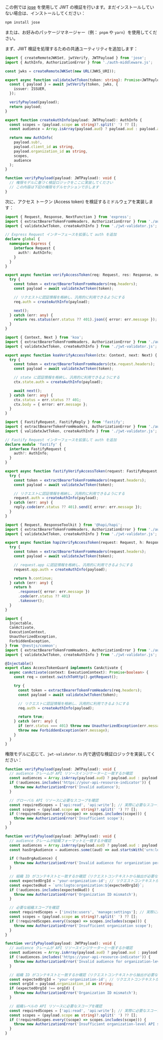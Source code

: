 
この例では [jose](https://github.com/panva/jose) を使用して JWT の検証を行います。まだインストールしていない場合は、インストールしてください：

```bash
npm install jose
```

または、お好みのパッケージマネージャー（例： `pnpm` や `yarn`）を使用してください。

まず、JWT 検証を処理するための共通ユーティリティを追加します：

```ts title="jwt-validator.ts"
import { createRemoteJWKSet, jwtVerify, JWTPayload } from 'jose';
import { AuthInfo, AuthorizationError } from './auth-middleware.js';

const jwks = createRemoteJWKSet(new URL(JWKS_URI));

export async function validateJwtToken(token: string): Promise<JWTPayload> {
  const { payload } = await jwtVerify(token, jwks, {
    issuer: ISSUER,
  });

  verifyPayload(payload);
  return payload;
}

export function createAuthInfo(payload: JWTPayload): AuthInfo {
  const scopes = (payload.scope as string)?.split(' ') ?? [];
  const audience = Array.isArray(payload.aud) ? payload.aud : payload.aud ? [payload.aud] : [];

  return new AuthInfo(
    payload.sub!,
    payload.client_id as string,
    payload.organization_id as string,
    scopes,
    audience
  );
}

function verifyPayload(payload: JWTPayload): void {
  // 権限モデルに基づく検証ロジックをここに実装してください
  // この内容は下記の権限モデルセクションで示します
}
```

次に、アクセス トークン (Access token) を検証するミドルウェアを実装します：

<Tabs groupId="api-framework">
  <TabItem value="express" label="Express.js">

```ts title="auth-middleware.ts"
import { Request, Response, NextFunction } from 'express';
import { extractBearerTokenFromHeaders, AuthorizationError } from './auth-middleware.js';
import { validateJwtToken, createAuthInfo } from './jwt-validator.js';

// Express Request インターフェースを拡張して auth を追加
declare global {
  namespace Express {
    interface Request {
      auth?: AuthInfo;
    }
  }
}

export async function verifyAccessToken(req: Request, res: Response, next: NextFunction) {
  try {
    const token = extractBearerTokenFromHeaders(req.headers);
    const payload = await validateJwtToken(token);

    // リクエストに認証情報を格納し、汎用的に利用できるようにする
    req.auth = createAuthInfo(payload);

    next();
  } catch (err: any) {
    return res.status(err.status ?? 401).json({ error: err.message });
  }
}
```

  </TabItem>
  <TabItem value="koa" label="Koa.js">

```ts title="auth-middleware.ts"
import { Context, Next } from 'koa';
import { extractBearerTokenFromHeaders, AuthorizationError } from './auth-middleware.js';
import { validateJwtToken, createAuthInfo } from './jwt-validator.js';

export async function koaVerifyAccessToken(ctx: Context, next: Next) {
  try {
    const token = extractBearerTokenFromHeaders(ctx.request.headers);
    const payload = await validateJwtToken(token);

    // state に認証情報を格納し、汎用的に利用できるようにする
    ctx.state.auth = createAuthInfo(payload);

    await next();
  } catch (err: any) {
    ctx.status = err.status ?? 401;
    ctx.body = { error: err.message };
  }
}
```

  </TabItem>
  <TabItem value="fastify" label="Fastify">

```ts title="auth-middleware.ts"
import { FastifyRequest, FastifyReply } from 'fastify';
import { extractBearerTokenFromHeaders, AuthorizationError } from './auth-middleware.js';
import { validateJwtToken, createAuthInfo } from './jwt-validator.js';

// Fastify Request インターフェースを拡張して auth を追加
declare module 'fastify' {
  interface FastifyRequest {
    auth?: AuthInfo;
  }
}

export async function fastifyVerifyAccessToken(request: FastifyRequest, reply: FastifyReply) {
  try {
    const token = extractBearerTokenFromHeaders(request.headers);
    const payload = await validateJwtToken(token);

    // リクエストに認証情報を格納し、汎用的に利用できるようにする
    request.auth = createAuthInfo(payload);
  } catch (err: any) {
    reply.code(err.status ?? 401).send({ error: err.message });
  }
}
```

  </TabItem>
  <TabItem value="hapi" label="Hapi.js">

```ts title="auth-middleware.ts"
import { Request, ResponseToolkit } from '@hapi/hapi';
import { extractBearerTokenFromHeaders, AuthorizationError } from './auth-middleware.js';
import { validateJwtToken, createAuthInfo } from './jwt-validator.js';

export async function hapiVerifyAccessToken(request: Request, h: ResponseToolkit) {
  try {
    const token = extractBearerTokenFromHeaders(request.headers);
    const payload = await validateJwtToken(token);

    // request.app に認証情報を格納し、汎用的に利用できるようにする
    request.app.auth = createAuthInfo(payload);

    return h.continue;
  } catch (err: any) {
    return h
      .response({ error: err.message })
      .code(err.status ?? 401)
      .takeover();
  }
}
```

  </TabItem>
  <TabItem value="nestjs" label="NestJS">

```ts title="access-token.guard.ts"
import {
  Injectable,
  CanActivate,
  ExecutionContext,
  UnauthorizedException,
  ForbiddenException,
} from '@nestjs/common';
import { extractBearerTokenFromHeaders, AuthorizationError } from './auth-middleware.js';
import { validateJwtToken, createAuthInfo } from './jwt-validator.js';

@Injectable()
export class AccessTokenGuard implements CanActivate {
  async canActivate(context: ExecutionContext): Promise<boolean> {
    const req = context.switchToHttp().getRequest();

    try {
      const token = extractBearerTokenFromHeaders(req.headers);
      const payload = await validateJwtToken(token);

      // リクエストに認証情報を格納し、汎用的に利用できるようにする
      req.auth = createAuthInfo(payload);

      return true;
    } catch (err: any) {
      if (err.status === 401) throw new UnauthorizedException(err.message);
      throw new ForbiddenException(err.message);
    }
  }
}
```

  </TabItem>
</Tabs>

権限モデルに応じて、`jwt-validator.ts` 内で適切な検証ロジックを実装してください：

<Tabs groupId="permission-models">
<TabItem value="global-api-resources" label="グローバル API リソース">

```ts title="jwt-validator.ts"
function verifyPayload(payload: JWTPayload): void {
  // audience クレームが API リソースインジケーターと一致するか確認
  const audiences = Array.isArray(payload.aud) ? payload.aud : payload.aud ? [payload.aud] : [];
  if (!audiences.includes('https://your-api-resource-indicator')) {
    throw new AuthorizationError('Invalid audience');
  }

  // グローバル API リソースに必要なスコープを確認
  const requiredScopes = ['api:read', 'api:write']; // 実際に必要なスコープに置き換えてください
  const scopes = (payload.scope as string)?.split(' ') ?? [];
  if (!requiredScopes.every((scope) => scopes.includes(scope))) {
    throw new AuthorizationError('Insufficient scope');
  }
}
```

</TabItem>
<TabItem value="organization-permissions" label="組織（非 API）権限">

```ts title="jwt-validator.ts"
function verifyPayload(payload: JWTPayload): void {
  // audience クレームが組織フォーマットと一致するか確認
  const audiences = Array.isArray(payload.aud) ? payload.aud : payload.aud ? [payload.aud] : [];
  const hasOrgAudience = audiences.some((aud) => aud.startsWith('urn:logto:organization:'));

  if (!hasOrgAudience) {
    throw new AuthorizationError('Invalid audience for organization permissions');
  }

  // 組織 ID がコンテキストと一致するか確認（リクエストコンテキストから抽出が必要な場合あり）
  const expectedOrgId = 'your-organization-id'; // リクエストコンテキストから抽出
  const expectedAud = `urn:logto:organization:${expectedOrgId}`;
  if (!audiences.includes(expectedAud)) {
    throw new AuthorizationError('Organization ID mismatch');
  }

  // 必要な組織スコープを確認
  const requiredScopes = ['invite:users', 'manage:settings']; // 実際に必要なスコープに置き換えてください
  const scopes = (payload.scope as string)?.split(' ') ?? [];
  if (!requiredScopes.every((scope) => scopes.includes(scope))) {
    throw new AuthorizationError('Insufficient organization scope');
  }
}
```

</TabItem>
<TabItem value="organization-level-api-resources" label="組織レベルの API リソース">

```ts title="jwt-validator.ts"
function verifyPayload(payload: JWTPayload): void {
  // audience クレームが API リソースインジケーターと一致するか確認
  const audiences = Array.isArray(payload.aud) ? payload.aud : payload.aud ? [payload.aud] : [];
  if (!audiences.includes('https://your-api-resource-indicator')) {
    throw new AuthorizationError('Invalid audience for organization-level API resources');
  }

  // 組織 ID がコンテキストと一致するか確認（リクエストコンテキストから抽出が必要な場合あり）
  const expectedOrgId = 'your-organization-id'; // リクエストコンテキストから抽出
  const orgId = payload.organization_id as string;
  if (expectedOrgId !== orgId) {
    throw new AuthorizationError('Organization ID mismatch');
  }

  // 組織レベルの API リソースに必要なスコープを確認
  const requiredScopes = ['api:read', 'api:write']; // 実際に必要なスコープに置き換えてください
  const scopes = (payload.scope as string)?.split(' ') ?? [];
  if (!requiredScopes.every((scope) => scopes.includes(scope))) {
    throw new AuthorizationError('Insufficient organization-level API scopes');
  }
}
```

</TabItem>
</Tabs>
